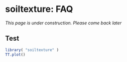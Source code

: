 soiltexture: FAQ
================

_This page is under construction. Please come back later_

Test
----

```{r test, echo=TRUE}
library( "soiltexture" ) 
TT.plot()
```
